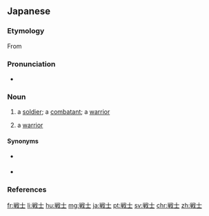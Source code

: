 ==Japanese==
{{DEFAULTSORT:せんし}}
{{ja-kanjitab|せん|し|yomi=o}}

===Etymology===
From {{der|ja|zh|戰士|tr=tsyen<sup>H</sup> dzri<sup>X</sup>}}

===Pronunciation===
{{ja-pron|y=ko|せんし|acc=1|acc_ref=DJR}}
* {{homophone|lang=ja|先師|宣賜|専使|専恣|擅恣|染指|穿刺|栓子|剪枝|剪紙|戦史}}

===Noun===
{{ja-noun|せんし|kyu=戰士}}

# a [[soldier]]; a [[combatant]]; a [[warrior]]
# {{lb|ja|Magic: The Gathering}} a [[warrior]]

====Synonyms====
* {{sense|soldier}} {{ja-r|軍%人|ぐん%じん}}
* {{sense|combatant}} {{ja-r|戦%闘%員|せん%とう%いん}}

===References===
<references/>

{{C|ja|Magic: The Gathering}}
[[fr:戦士]]
[[li:戦士]]
[[hu:戦士]]
[[mg:戦士]]
[[ja:戦士]]
[[pt:戦士]]
[[sv:戦士]]
[[chr:戦士]]
[[zh:戦士]]